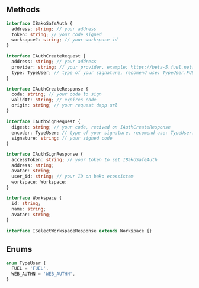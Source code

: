## Methods
```ts
interface IBakoSafeAuth {
  address: string; // your address
  token: string; // your code signed
  worksapce?: string; // your workspace id
}

interface IAuthCreateRequest {
  address: string; // your address
  provider: string; // your provider, example: https://beta-5.fuel.network/graphql
  type: TypeUser; // type of your signature, recomend use: TypeUser.FUEL
}

interface IAuthCreateResponse {
  code: string; // your code to sign
  validAt: string; // expires code
  origin: string; // your request dapp url
}

interface IAuthSignRequest {
  digest: string; // your code, recived on IAuthCreateResponse
  encoder: TypeUser; // type of your signature, recomend use: TypeUser.FUEL
  signature: string; // your signed code
}

interface IAuthSignResponse {
  accessToken: string; // your token to set IBakoSafeAuth
  address: string; 
  avatar: string;
  user_id: string; // your ID on bako ecossistem
  workspace: Workspace;
}

interface Workspace {
  id: string;
  name: string;
  avatar: string;
}

interface ISelectWorkspaceResponse extends Workspace {}
```

## Enums
```ts
enum TypeUser {
  FUEL = 'FUEL',
  WEB_AUTHN = 'WEB_AUTHN',
}
```